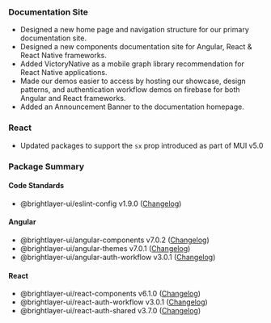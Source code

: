 ### Documentation Site

-   Designed a new home page and navigation structure for our primary documentation site.
-   Designed a new components documentation site for Angular, React & React Native frameworks.
-   Added VictoryNative as a mobile graph library recommendation for React Native applications.
-   Made our demos easier to access by hosting our showcase, design patterns, and authentication workflow demos on firebase for both Angular and React frameworks.
-   Added an Announcement Banner to the documentation homepage.

### React

-   Updated packages to support the `sx` prop introduced as part of MUI v5.0

### Package Summary

#### Code Standards

-   @brightlayer-ui/eslint-config v1.9.0 ([Changelog](https://github.com/brightlayer-ui/code-standards/eslint-config/blob/master/CHANGELOG.md))

#### Angular

-   @brightlayer-ui/angular-components v7.0.2 ([Changelog](https://github.com/brightlayer-ui/angular-component-library/blob/master/CHANGELOG.md))
-   @brightlayer-ui/angular-themes v7.0.1 ([Changelog](https://github.com/brightlayer-ui/angular-themes/blob/master/CHANGELOG.md))
-   @brightlayer-ui/angular-auth-workflow v3.0.1 ([Changelog](https://github.com/brightlayer-ui/angular-workflows/blob/master/login-workflow/CHANGELOG.md))

#### React

-   @brightlayer-ui/react-components v6.1.0 ([Changelog](https://github.com/brightlayer-ui/react-component-library/blob/master/CHANGELOG.md))
-   @brightlayer-ui/react-auth-workflow v3.0.1 ([Changelog](https://github.com/brightlayer-ui/react-workflows/blob/master/login-workflow/CHANGELOG.md))
-   @brightlayer-ui/react-auth-shared v3.7.0 ([Changelog](https://github.com/brightlayer-ui/react-auth-shared/blob/master/CHANGELOG.md))

